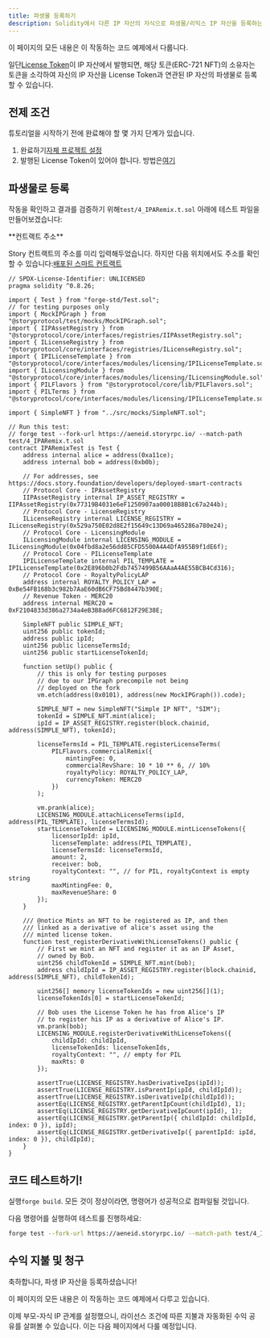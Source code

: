 ```yaml
---
title: 파생물 등록하기
description: Solidity에서 다른 IP 자산의 자식으로 파생물/리믹스 IP 자산을 등록하는 방법을 알아보세요.
---
```


<Card title="Completed Code" href="https://github.com/storyprotocol/story-protocol-boilerplate/blob/main/test/4_IPARemix.t.sol" icon="thumbs-up">
  이 페이지의 모든 내용은 이 작동하는 코드 예제에서 다룹니다.
</Card>

일단[License Token](/concepts/licensing-module/license-token)이 IP 자산에서 발행되면, 해당 토큰(ERC-721 NFT)의 소유자는 토큰을 소각하여 자신의 IP 자산을 License Token과 연관된 IP 자산의 파생물로 등록할 수 있습니다.

## 전제 조건

튜토리얼을 시작하기 전에 완료해야 할 몇 가지 단계가 있습니다.

1. 완료하기[자체 프로젝트 설정](/developers/smart-contracts-guide/setup)
2. 발행된 License Token이 있어야 합니다. 방법은[여기](/developers/smart-contracts-guide/mint-license)

## 파생물로 등록

작동을 확인하고 결과를 검증하기 위해`test/4_IPARemix.t.sol` 아래에 테스트 파일을 만들어보겠습니다:

<Note>
  **컨트랙트 주소**

  Story 컨트랙트의 주소를 미리 입력해두었습니다. 하지만 다음 위치에서도 주소를 확인할 수 있습니다:[배포된 스마트 컨트랙트](/developers/deployed-smart-contracts)
</Note>

```solidity test/4_IPARemix.t.sol
// SPDX-License-Identifier: UNLICENSED
pragma solidity ^0.8.26;

import { Test } from "forge-std/Test.sol";
// for testing purposes only
import { MockIPGraph } from "@storyprotocol/test/mocks/MockIPGraph.sol";
import { IIPAssetRegistry } from "@storyprotocol/core/interfaces/registries/IIPAssetRegistry.sol";
import { ILicenseRegistry } from "@storyprotocol/core/interfaces/registries/ILicenseRegistry.sol";
import { IPILicenseTemplate } from "@storyprotocol/core/interfaces/modules/licensing/IPILicenseTemplate.sol";
import { ILicensingModule } from "@storyprotocol/core/interfaces/modules/licensing/ILicensingModule.sol";
import { PILFlavors } from "@storyprotocol/core/lib/PILFlavors.sol";
import { PILTerms } from "@storyprotocol/core/interfaces/modules/licensing/IPILicenseTemplate.sol";

import { SimpleNFT } from "../src/mocks/SimpleNFT.sol";

// Run this test:
// forge test --fork-url https://aeneid.storyrpc.io/ --match-path test/4_IPARemix.t.sol
contract IPARemixTest is Test {
    address internal alice = address(0xa11ce);
    address internal bob = address(0xb0b);

    // For addresses, see https://docs.story.foundation/developers/deployed-smart-contracts
    // Protocol Core - IPAssetRegistry
    IIPAssetRegistry internal IP_ASSET_REGISTRY = IIPAssetRegistry(0x77319B4031e6eF1250907aa00018B8B1c67a244b);
    // Protocol Core - LicenseRegistry
    ILicenseRegistry internal LICENSE_REGISTRY = ILicenseRegistry(0x529a750E02d8E2f15649c13D69a465286a780e24);
    // Protocol Core - LicensingModule
    ILicensingModule internal LICENSING_MODULE = ILicensingModule(0x04fbd8a2e56dd85CFD5500A4A4DfA955B9f1dE6f);
    // Protocol Core - PILicenseTemplate
    IPILicenseTemplate internal PIL_TEMPLATE = IPILicenseTemplate(0x2E896b0b2Fdb7457499B56AAaA4AE55BCB4Cd316);
    // Protocol Core - RoyaltyPolicyLAP
    address internal ROYALTY_POLICY_LAP = 0xBe54FB168b3c982b7AaE60dB6CF75Bd8447b390E;
    // Revenue Token - MERC20
    address internal MERC20 = 0xF2104833d386a2734a4eB3B8ad6FC6812F29E38E;

    SimpleNFT public SIMPLE_NFT;
    uint256 public tokenId;
    address public ipId;
    uint256 public licenseTermsId;
    uint256 public startLicenseTokenId;

    function setUp() public {
        // this is only for testing purposes
        // due to our IPGraph precompile not being
        // deployed on the fork
        vm.etch(address(0x0101), address(new MockIPGraph()).code);

        SIMPLE_NFT = new SimpleNFT("Simple IP NFT", "SIM");
        tokenId = SIMPLE_NFT.mint(alice);
        ipId = IP_ASSET_REGISTRY.register(block.chainid, address(SIMPLE_NFT), tokenId);

        licenseTermsId = PIL_TEMPLATE.registerLicenseTerms(
            PILFlavors.commercialRemix({
                mintingFee: 0,
                commercialRevShare: 10 * 10 ** 6, // 10%
                royaltyPolicy: ROYALTY_POLICY_LAP,
                currencyToken: MERC20
            })
        );

        vm.prank(alice);
        LICENSING_MODULE.attachLicenseTerms(ipId, address(PIL_TEMPLATE), licenseTermsId);
        startLicenseTokenId = LICENSING_MODULE.mintLicenseTokens({
            licensorIpId: ipId,
            licenseTemplate: address(PIL_TEMPLATE),
            licenseTermsId: licenseTermsId,
            amount: 2,
            receiver: bob,
            royaltyContext: "", // for PIL, royaltyContext is empty string
            maxMintingFee: 0,
            maxRevenueShare: 0
        });
    }

    /// @notice Mints an NFT to be registered as IP, and then
    /// linked as a derivative of alice's asset using the
    /// minted license token.
    function test_registerDerivativeWithLicenseTokens() public {
        // First we mint an NFT and register it as an IP Asset,
        // owned by Bob.
        uint256 childTokenId = SIMPLE_NFT.mint(bob);
        address childIpId = IP_ASSET_REGISTRY.register(block.chainid, address(SIMPLE_NFT), childTokenId);

        uint256[] memory licenseTokenIds = new uint256[](1);
        licenseTokenIds[0] = startLicenseTokenId;

        // Bob uses the License Token he has from Alice's IP
        // to register his IP as a derivative of Alice's IP.
        vm.prank(bob);
        LICENSING_MODULE.registerDerivativeWithLicenseTokens({
            childIpId: childIpId,
            licenseTokenIds: licenseTokenIds,
            royaltyContext: "", // empty for PIL
            maxRts: 0
        });

        assertTrue(LICENSE_REGISTRY.hasDerivativeIps(ipId));
        assertTrue(LICENSE_REGISTRY.isParentIp(ipId, childIpId));
        assertTrue(LICENSE_REGISTRY.isDerivativeIp(childIpId));
        assertEq(LICENSE_REGISTRY.getParentIpCount(childIpId), 1);
        assertEq(LICENSE_REGISTRY.getDerivativeIpCount(ipId), 1);
        assertEq(LICENSE_REGISTRY.getParentIp({ childIpId: childIpId, index: 0 }), ipId);
        assertEq(LICENSE_REGISTRY.getDerivativeIp({ parentIpId: ipId, index: 0 }), childIpId);
    }
}
```

## 코드 테스트하기!

실행`forge build`. 모든 것이 정상이라면, 명령어가 성공적으로 컴파일될 것입니다.

다음 명령어를 실행하여 테스트를 진행하세요:

```bash
forge test --fork-url https://aeneid.storyrpc.io/ --match-path test/4_IPARemix.t.sol
```

## 수익 지불 및 청구

축하합니다, 파생 IP 자산을 등록하셨습니다!

<Card title="Completed Code" href="https://github.com/storyprotocol/story-protocol-boilerplate/blob/main/test/4_IPARemix.t.sol" icon="thumbs-up">
  이 페이지의 모든 내용은 이 작동하는 코드 예제에서 다루고 있습니다.
</Card>

이제 부모-자식 IP 관계를 설정했으니, 라이선스 조건에 따른 지불과 자동화된 수익 공유를 살펴볼 수 있습니다. 이는 다음 페이지에서 다룰 예정입니다.

